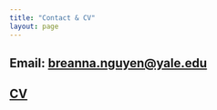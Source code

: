 ```yaml
---
title: "Contact & CV"
layout: page
---
```


## **Email:** [breanna.nguyen@yale.edu](mailto:breanna.nguyen@yale.edu)
## [CV](cv.pdf)

